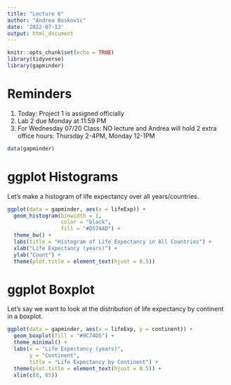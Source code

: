 ```yaml
---
title: "Lecture 6"
author: "Andrea Boskovic"
date: '2022-07-13'
output: html_document
---
```


```r
knitr::opts_chunk$set(echo = TRUE)
library(tidyverse)
library(gapminder)
```

# Reminders

1. Today: Project 1 is assigned officially
2. Lab 2 due Monday at 11:59 PM
3. For Wednesday 07/20 Class: NO lecture and Andrea will hold 2 extra office hours:
    Thursday 2-4PM, Monday 12-1PM

```r
data(gapminder)
```

# ggplot Histograms

Let's make a histogram of life expectancy over all years/countries.

```r
ggplot(data = gapminder, aes(x = lifeExp)) +
  geom_histogram(binwidth = 1, 
                 color = "black",
                 fill = "#D574AD") + 
  theme_bw() +
  labs(title = "Histogram of Life Expectancy in All Countries") + 
  xlab("Life Expectancy (years)") +
  ylab("Count") +
  theme(plot.title = element_text(hjust = 0.5))
```

# ggplot Boxplot

Let's say we want to look at the distribution of life expectancy by continent in a boxplot.

```r
ggplot(data = gapminder, aes(x = lifeExp, y = continent)) +
  geom_boxplot(fill = "#9C74D5") +
  theme_minimal() +
  labs(x = "Life Expectancy (years)",
       y = "Continent",
       title = "Life Expectancy by Continent") +
  theme(plot.title = element_text(hjust = 0.5)) + 
  xlim(c(0, 85))
```

